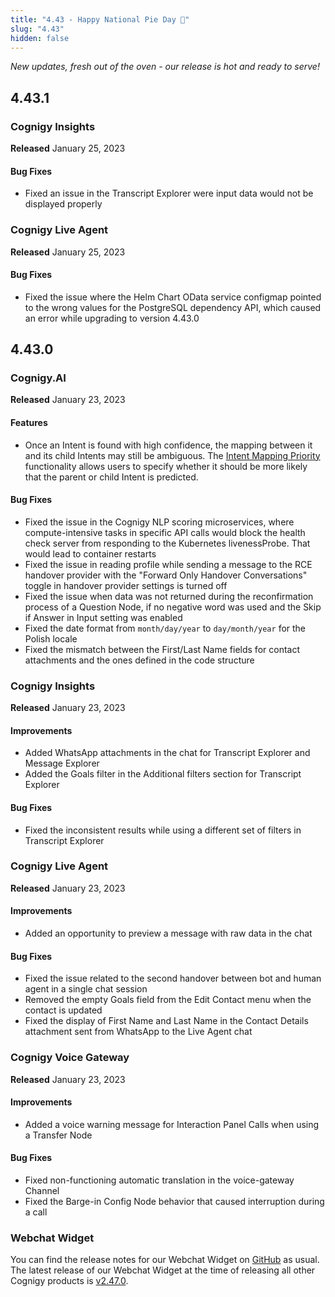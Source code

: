 ```yaml
---
title: "4.43 - Happy National Pie Day 🥧"
slug: "4.43"
hidden: false
---
```


*New updates, fresh out of the oven - our release is hot and ready to serve!*

## 4.43.1

### Cognigy Insights

**Released** January 25, 2023

#### Bug Fixes
- Fixed an issue in the Transcript Explorer were input data would not be displayed properly

### Cognigy Live Agent
**Released** January 25, 2023

#### Bug Fixes
- Fixed the issue where the Helm Chart OData service configmap pointed to the wrong values for the PostgreSQL dependency API, which caused an error while upgrading to version 4.43.0

## 4.43.0

### Cognigy.AI

**Released** January 23, 2023

#### Features

- Once an Intent is found with high confidence, the mapping between it and its child Intents may still be ambiguous. The [Intent Mapping Priority](/ai/platform-features/nlu/intents/intent-hierarchy/intent-mapping-priority) functionality allows users to specify whether it should be more likely that the parent or child Intent is predicted.

#### Bug Fixes

- Fixed the issue in the Cognigy NLP scoring microservices, where compute-intensive tasks in specific API calls would block the health check server from responding to the Kubernetes livenessProbe. That would lead to container restarts 
- Fixed the issue in reading profile while sending a message to the RCE handover provider with the "Forward Only Handover Conversations" toggle in handover provider settings is turned off 
- Fixed the issue when data was not returned during the reconfirmation process of a Question Node, if no negative word was used and the Skip if Answer in Input setting was enabled 
- Fixed the date format from `month/day/year` to `day/month/year` for the Polish locale
- Fixed the mismatch between the First/Last Name fields for contact attachments and the ones defined in the code structure

### Cognigy Insights

**Released** January 23, 2023

#### Improvements

- Added WhatsApp attachments in the chat for Transcript Explorer and Message Explorer 
- Added the Goals filter in the Additional filters section for Transcript Explorer
  
#### Bug Fixes

- Fixed the inconsistent results while using a different set of filters in Transcript Explorer 

### Cognigy Live Agent

**Released** January 23, 2023

#### Improvements

- Added an opportunity to preview a message with raw data in the chat

#### Bug Fixes

- Fixed the issue related to the second handover between bot and human agent in a single chat session
- Removed the empty Goals field from the Edit Contact menu when the contact is updated 
- Fixed the display of First Name and Last Name in the Contact Details attachment sent from WhatsApp to the Live Agent chat 

### Cognigy Voice Gateway

**Released** January 23, 2023

#### Improvements

- Added a voice warning message for Interaction Panel Calls when using a Transfer Node

#### Bug Fixes

- Fixed non-functioning automatic translation in the voice-gateway Channel 
- Fixed the Barge-in Config Node behavior that caused interruption during a call

### Webchat Widget

You can find the release notes for our Webchat Widget on [GitHub](https://github.com/Cognigy/WebchatWidget/releases) as usual. The latest release of our Webchat Widget at the time of releasing all other Cognigy products is [v2.47.0](https://github.com/Cognigy/WebchatWidget/releases/tag/v2.47.0).